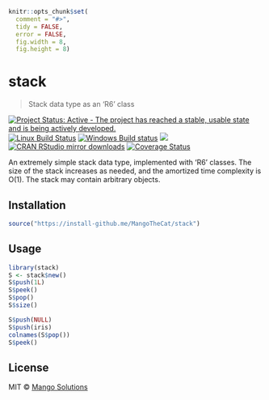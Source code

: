 
```r
knitr::opts_chunk$set(
  comment = "#>",
  tidy = FALSE,
  error = FALSE,
  fig.width = 8,
  fig.height = 8)
```

# stack

> Stack data type as an 'R6' class

[![Project Status: Active - The project has reached a stable, usable state and is being actively developed.](http://www.repostatus.org/badges/latest/active.svg)](http://www.repostatus.org/#active)
[![Linux Build Status](https://travis-ci.org/MangoTheCat/stack.svg?branch=master)](https://travis-ci.org/MangoTheCat/stack)
[![Windows Build status](https://ci.appveyor.com/api/projects/status/github/MangoTheCat/stack?svg=true)](https://ci.appveyor.com/project/gaborcsardi/stack)
[![](http://www.r-pkg.org/badges/version/stack)](http://www.r-pkg.org/pkg/stack)
[![CRAN RStudio mirror downloads](http://cranlogs.r-pkg.org/badges/stack)](http://www.r-pkg.org/pkg/stack)
[![Coverage Status](https://img.shields.io/codecov/c/github/MangoTheCat/stack/master.svg)](https://codecov.io/github/MangoTheCat/stack?branch=master)

An extremely simple stack data type, implemented with 'R6' classes. The size
of the stack increases as needed, and the amortized time complexity is O(1).
The stack may contain arbitrary objects.

## Installation

```r
source("https://install-github.me/MangoTheCat/stack")
```

## Usage

```r
library(stack)
S <- stack$new()
S$push(1L)
S$peek()
S$pop()
S$size()
```

```r
S$push(NULL)
S$push(iris)
colnames(S$pop())
S$peek()
```

## License

MIT © [Mango Solutions](https://github.com/mangothecat)
